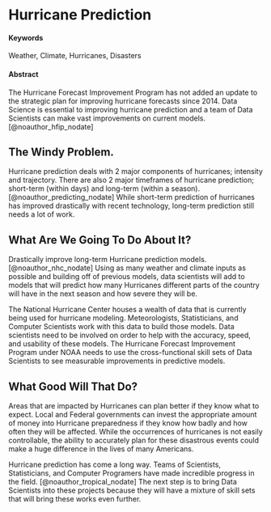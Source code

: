 # Hurricane Prediction


#### Keywords {-}

Weather, Climate, Hurricanes, Disasters


#### Abstract {-}

The Hurricane Forecast Improvement Program has not added an update to the strategic plan for improving hurricane forecasts since 2014. Data Science is essential to improving hurricane prediction and a team of Data Scientists can make vast improvements on current models. [@noauthor_hfip_nodate]


## The Windy Problem.

Hurricane prediction deals with 2 major components of hurricanes; intensity and trajectory. There are also 2 major timeframes of hurricane prediction; short-term (within days) and long-term (within a season). [@noauthor_predicting_nodate] While short-term prediction of hurricanes has improved drastically with recent technology, long-term prediction still needs a lot of work.   

## What Are We Going To Do About It?

Drastically improve long-term Hurricane prediction models. [@noauthor_nhc_nodate] Using as many weather and climate inputs as possible and building off of previous models, data scientists will add to models that will predict how many Hurricanes different parts of the country will have in the next season and how severe they will be. 


The National Hurricane Center houses a wealth of data that is currently being used for hurricane modeling. Meteorologists, Statisticians, and Computer Scientists work with this data to build those models. Data scientists need to be involved on order to help with the accuracy, speed, and usability of these models. The Hurricane Forecast Improvement Program under NOAA needs to use the cross-functional skill sets of Data Scientists to see measurable improvements in predictive models.    


## What Good Will That Do?

Areas that are impacted by Hurricanes can plan better if they know what to expect. Local and Federal governments can invest the appropriate amount of money into Hurricane preparedness if they know how badly and how often they will be affected. While the occurrences of hurricanes is not easily controllable, the ability to accurately plan for these disastrous events could make a huge difference in the lives of many Americans.  

Hurricane prediction has come a long way. Teams of Scientists, Statisticians, and Computer Programers have made incredible progress in the field. [@noauthor_tropical_nodate] The next step is to bring Data Scientists into these projects because they will have a mixture of skill sets that will bring these works even further.

